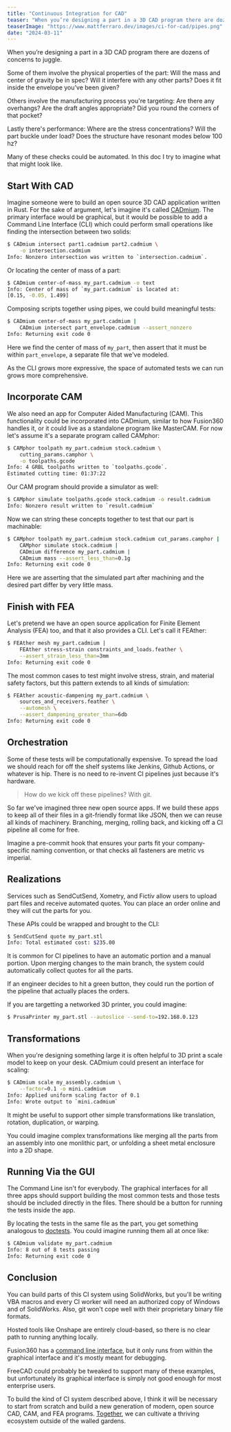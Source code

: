 ```yaml
---
title: "Continuous Integration for CAD"
teaser: "When you’re designing a part in a 3D CAD program there are dozens of concerns to juggle"
teaserImage: "https://www.mattferraro.dev/images/ci-for-cad/pipes.png"
date: "2024-03-11"
---
```


When you’re designing a part in a 3D CAD program there are dozens of concerns to juggle.

Some of them involve the physical properties of the part: Will the mass and center of gravity be in spec? Will it interfere with any other parts? Does it fit inside the envelope you’ve been given?

Others involve the manufacturing process you're targeting: Are there any overhangs? Are the draft angles appropriate? Did you round the corners of that pocket?

Lastly there's performance: Where are the stress concentrations? Will the part buckle under load? Does the structure have resonant modes below 100 hz?

<!-- When considering an entire assembly, yet more questions come up: Is the shell waterproof? Are two dissimilar metals touching? Is your assembly actually assemblable? -->

Many of these checks could be automated. In this doc I try to imagine what that might look like.

## Start With CAD

Imagine someone were to build an open source 3D CAD application written in Rust. For the sake of argument, let's imagine it's called [CADmium](https://docs.google.com/document/d/1gyjAhCFvK4_TY-Hv4YuOq7oNZCu2_Wj1vLEbbcC3zGw/edit). The primary interface would be graphical, but it would be possible to add a Command Line Interface (CLI) which could perform small operations like finding the intersection between two solids:

```bash
$ CADmium intersect part1.cadmium part2.cadmium \
    -o intersection.cadmium
Info: Nonzero intersection was written to `intersection.cadmium`.
```

Or locating the center of mass of a part:

```bash
$ CADmium center-of-mass my_part.cadmium -o text
Info: Center of mass of `my_part.cadmium` is located at:
[0.15, -0.05, 1.499]
```

Composing scripts together using pipes, we could build meaningful tests:

```bash
$ CADmium center-of-mass my_part.cadmium |
    CADmium intersect part_envelope.cadmium --assert_nonzero
Info: Returning exit code 0
```

Here we find the center of mass of `my_part`, then assert that it must be within `part_envelope`, a separate file that we've modeled.

As the CLI grows more expressive, the space of automated tests we can run grows more comprehensive.

## Incorporate CAM

We also need an app for Computer Aided Manufacturing (CAM). This functionality could be incorporated into CADmium, similar to how Fusion360 handles it, or it could live as a standalone program like MasterCAM. For now let's assume it's a separate program called CAMphor:

```bash
$ CAMphor toolpath my_part.cadmium stock.cadmium \
    cutting_params.camphor \
    -o toolpaths.gcode
Info: 4 GRBL toolpaths written to `toolpaths.gcode`.
Estimated cutting time: 01:37:22
```

Our CAM program should provide a simulator as well:

```bash
$ CAMphor simulate toolpaths.gcode stock.cadmium -o result.cadmium
Info: Nonzero result written to `result.cadmium`
```

Now we can string these concepts together to test that our part is machinable:

```bash
$ CAMphor toolpath my_part.cadmium stock.cadmium cut_params.camphor |
    CAMphor simulate stock.cadmium |
    CADmium difference my_part.cadmium |
    CADmium mass --assert_less_than=0.1g
Info: Returning exit code 0
```

Here we are asserting that the simulated part after machining and the desired part differ by very little mass.

## Finish with FEA

Let's pretend we have an open source application for Finite Element Analysis (FEA) too, and that it also provides a CLI. Let's call it FEAther:

```bash
$ FEAther mesh my_part.cadmium |
    FEAther stress-strain constraints_and_loads.feather \
    --assert_strain_less_than=3mm
Info: Returning exit code 0
```

The most common cases to test might involve stress, strain, and material safety factors, but this pattern extends to all kinds of simulation:

```bash
$ FEAther acoustic-dampening my_part.cadmium \
    sources_and_receivers.feather \
    --automesh \
    --assert_dampening_greater_than=6db
Info: Returning exit code 0
```

## Orchestration

Some of these tests will be computationally expensive. To spread the load we should reach for off the shelf systems like Jenkins, Github Actions, or whatever is hip. There is no need to re-invent CI pipelines just because it's hardware.

> How do we kick off these pipelines? With git.

So far we've imagined three new open source apps. If we build these apps to keep all of their files in a git-friendly format like JSON, then we can reuse all kinds of machinery. Branching, merging, rolling back, and kicking off a CI pipeline all come for free.

Imagine a pre-commit hook that ensures your parts fit your company-specific naming convention, or that checks all fasteners are metric vs imperial.

## Realizations

Services such as SendCutSend, Xometry, and Fictiv allow users to upload part files and receive automated quotes. You can place an order online and they will cut the parts for you.

These APIs could be wrapped and brought to the CLI:

```bash
$ SendCutSend quote my_part.stl
Info: Total estimated cost: $235.00
```

It is common for CI pipelines to have an automatic portion and a manual portion. Upon merging changes to the main branch, the system could automatically collect quotes for all the parts.

If an engineer decides to hit a green button, they could run the portion of the pipeline that actually places the orders.

If you are targetting a networked 3D printer, you could imagine:

```bash
$ PrusaPrinter my_part.stl --autoslice --send-to=192.168.0.123
```

## Transformations

When you're designing something large it is often helpful to 3D print a scale model to keep on your desk. CADmium could present an interface for scaling:

```bash
$ CADmium scale my_assembly.cadmium \
    --factor=0.1 -o mini.cadmium
Info: Applied uniform scaling factor of 0.1
Info: Wrote output to `mini.cadmium`
```

It might be useful to support other simple transformations like translation, rotation, duplication, or warping.

You could imagine complex transformations like merging all the parts from an assembly into one monlithic part, or unfolding a sheet metal enclosure into a 2D shape.

## Running Via the GUI

The Command Line isn't for everybody. The graphical interfaces for all three apps should support building the most common tests and those tests should be included directly in the files. There should be a button for running the tests inside the app.

By locating the tests in the same file as the part, you get something analogous to [doctests](https://doc.rust-lang.org/rustdoc/write-documentation/documentation-tests.html). You could imagine running them all at once like:

```bash
$ CADmium validate my_part.cadmium
Info: 8 out of 8 tests passing
Info: Returning exit code 0
```

## Conclusion

You can build parts of this CI system using SolidWorks, but you'll be writing VBA macros and every CI worker will need an authorized copy of Windows and of SolidWorks. Also, git won't cope well with their proprietary binary file formats.

Hosted tools like Onshape are entirely cloud-based, so there is no clear path to running anything locally.

Fusion360 has a [command line interface](https://productdesignonline.com/tips-and-tricks/does-fusion-360-have-a-command-line/), but it only runs from within the graphical interface and it's mostly meant for debugging.

FreeCAD could probably be tweaked to support many of these examples, but unfortunately its graphical interface is simply not good enough for most enterprise users.

To build the kind of CI system described above, I think it will be necessary to start from scratch and build a new generation of modern, open source CAD, CAM, and FEA programs. [Together](https://discord.gg/Ybjy882QV6), we can cultivate a thriving ecosystem outside of the walled gardens.
